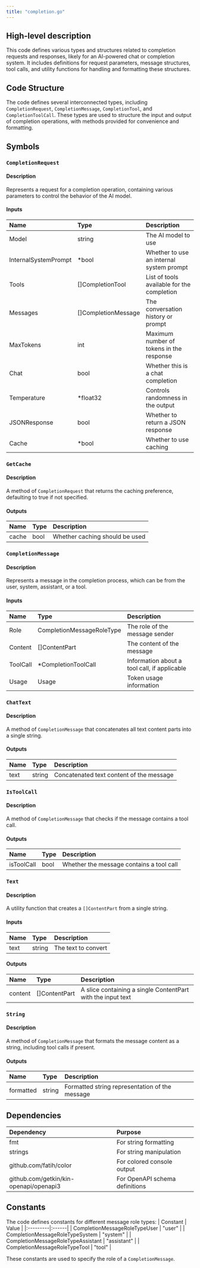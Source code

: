 ```yaml
---
title: "completion.go"
---
```


## High-level description
This code defines various types and structures related to completion requests and responses, likely for an AI-powered chat or completion system. It includes definitions for request parameters, message structures, tool calls, and utility functions for handling and formatting these structures.

## Code Structure
The code defines several interconnected types, including `CompletionRequest`, `CompletionMessage`, `CompletionTool`, and `CompletionToolCall`. These types are used to structure the input and output of completion operations, with methods provided for convenience and formatting.

## Symbols

### `CompletionRequest`
#### Description
Represents a request for a completion operation, containing various parameters to control the behavior of the AI model.

#### Inputs
| Name | Type | Description |
|:-----|:-----|:------------|
| Model | string | The AI model to use |
| InternalSystemPrompt | *bool | Whether to use an internal system prompt |
| Tools | []CompletionTool | List of tools available for the completion |
| Messages | []CompletionMessage | The conversation history or prompt |
| MaxTokens | int | Maximum number of tokens in the response |
| Chat | bool | Whether this is a chat completion |
| Temperature | *float32 | Controls randomness in the output |
| JSONResponse | bool | Whether to return a JSON response |
| Cache | *bool | Whether to use caching |

### `GetCache`
#### Description
A method of `CompletionRequest` that returns the caching preference, defaulting to true if not specified.

#### Outputs
| Name | Type | Description |
|:-----|:-----|:------------|
| cache | bool | Whether caching should be used |

### `CompletionMessage`
#### Description
Represents a message in the completion process, which can be from the user, system, assistant, or a tool.

#### Inputs
| Name | Type | Description |
|:-----|:-----|:------------|
| Role | CompletionMessageRoleType | The role of the message sender |
| Content | []ContentPart | The content of the message |
| ToolCall | *CompletionToolCall | Information about a tool call, if applicable |
| Usage | Usage | Token usage information |

### `ChatText`
#### Description
A method of `CompletionMessage` that concatenates all text content parts into a single string.

#### Outputs
| Name | Type | Description |
|:-----|:-----|:------------|
| text | string | Concatenated text content of the message |

### `IsToolCall`
#### Description
A method of `CompletionMessage` that checks if the message contains a tool call.

#### Outputs
| Name | Type | Description |
|:-----|:-----|:------------|
| isToolCall | bool | Whether the message contains a tool call |

### `Text`
#### Description
A utility function that creates a `[]ContentPart` from a single string.

#### Inputs
| Name | Type | Description |
|:-----|:-----|:------------|
| text | string | The text to convert |

#### Outputs
| Name | Type | Description |
|:-----|:-----|:------------|
| content | []ContentPart | A slice containing a single ContentPart with the input text |

### `String`
#### Description
A method of `CompletionMessage` that formats the message content as a string, including tool calls if present.

#### Outputs
| Name | Type | Description |
|:-----|:-----|:------------|
| formatted | string | Formatted string representation of the message |

## Dependencies
| Dependency | Purpose |
|:-----------|:--------|
| fmt | For string formatting |
| strings | For string manipulation |
| github.com/fatih/color | For colored console output |
| github.com/getkin/kin-openapi/openapi3 | For OpenAPI schema definitions |

## Constants
The code defines constants for different message role types:
| Constant | Value |
|:---------|:------|
| CompletionMessageRoleTypeUser | "user" |
| CompletionMessageRoleTypeSystem | "system" |
| CompletionMessageRoleTypeAssistant | "assistant" |
| CompletionMessageRoleTypeTool | "tool" |

These constants are used to specify the role of a `CompletionMessage`.